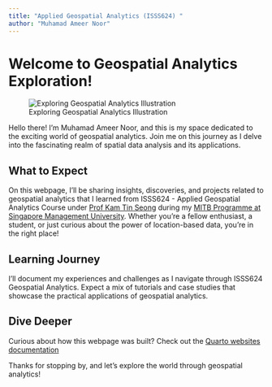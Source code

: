 ```yaml
---
title: "Applied Geospatial Analytics (ISSS624) "
author: "Muhamad Ameer Noor"
---
```


# Welcome to Geospatial Analytics Exploration!

![Exploring Geospatial Analytics Illustration](images/homepage4.png)

Hello there! I'm Muhamad Ameer Noor, and this is my space dedicated to the exciting world of geospatial analytics. Join me on this journey as I delve into the fascinating realm of spatial data analysis and its applications.

## What to Expect

On this webpage, I'll be sharing insights, discoveries, and projects related to geospatial analytics that I learned from ISSS624 - Applied Geospatial Analytics Course under [Prof Kam Tin Seong](https://faculty.smu.edu.sg/profile/kam-tin-seong-486) during my [MITB Programme at Singapore Management University](https://masters.smu.edu.sg/programme/master-of-it-in-business). Whether you're a fellow enthusiast, a student, or just curious about the power of location-based data, you're in the right place!

## Learning Journey

I'll document my experiences and challenges as I navigate through ISSS624 Geospatial Analytics. Expect a mix of tutorials and case studies that showcase the practical applications of geospatial analytics.

## Dive Deeper

Curious about how this webpage was built? Check out the [Quarto websites documentation](https://quarto.org/docs/websites/)

Thanks for stopping by, and let's explore the world through geospatial analytics!
